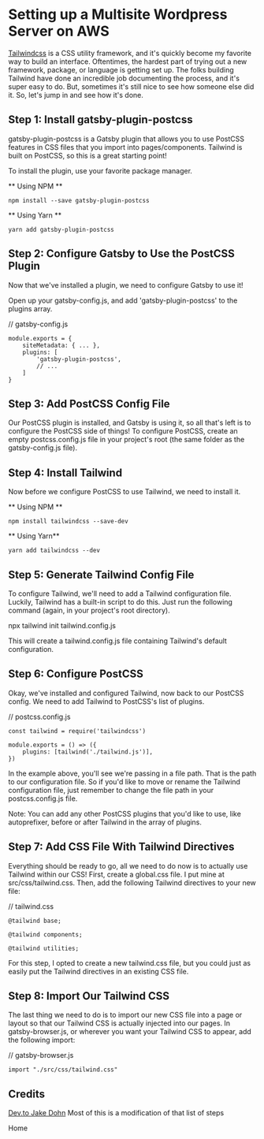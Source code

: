 
# Setting up a Multisite Wordpress Server on AWS


[Tailwindcss](https://www.tailwindcss.com) is a CSS utility framework, and it's quickly become my favorite way to build an interface. Oftentimes, the hardest part of trying out a new framework, package, or language is getting set up.
The folks building Tailwind have done an incredible job documenting the process, and it's super easy to do. But, sometimes it's still nice to see how someone else did it. So, let's jump in and see how it's done.


## Step 1: Install gatsby-plugin-postcss
gatsby-plugin-postcss is a Gatsby plugin that allows you to use PostCSS features in CSS files that you import into pages/components. Tailwind is built on PostCSS, so this is a great starting point!

To install the plugin, use your favorite package manager.

** Using NPM **
```
npm install --save gatsby-plugin-postcss
```
** Using Yarn **
```
yarn add gatsby-plugin-postcss
```


## Step 2: Configure Gatsby to Use the PostCSS Plugin
Now that we've installed a plugin, we need to configure Gatsby to use it!

Open up your gatsby-config.js, and add 'gatsby-plugin-postcss' to the plugins array.

// gatsby-config.js
```
module.exports = {
    siteMetadata: { ... },
    plugins: [
        'gatsby-plugin-postcss',
        // ...
    ]
}
```


## Step 3: Add PostCSS Config File
Our PostCSS plugin is installed, and Gatsby is using it, so all that's left is to configure the PostCSS side of things! To configure PostCSS, create an empty postcss.config.js file in your project's root (the same folder as the gatsby-config.js file).

## Step 4: Install Tailwind
Now before we configure PostCSS to use Tailwind, we need to install it.

** Using NPM **
```
npm install tailwindcss --save-dev
```

** Using Yarn**
```
yarn add tailwindcss --dev
```


## Step 5: Generate Tailwind Config File
To configure Tailwind, we'll need to add a Tailwind configuration file. Luckily, Tailwind has a built-in script to do this. Just run the following command (again, in your project's root directory).

npx tailwind init tailwind.config.js

This will create a tailwind.config.js file containing Tailwind's default configuration.

## Step 6: Configure PostCSS
Okay, we've installed and configured Tailwind, now back to our PostCSS config. We need to add Tailwind to PostCSS's list of plugins.

// postcss.config.js
```
const tailwind = require('tailwindcss')

module.exports = () => ({
    plugins: [tailwind('./tailwind.js')],
})

```
In the example above, you'll see we're passing in a file path. That is the path to our configuration file. So if you'd like to move or rename the Tailwind configuration file, just remember to change the file path in your postcss.config.js file.

Note: You can add any other PostCSS plugins that you'd like to use, like autoprefixer, before or after Tailwind in the array of plugins.

## Step 7: Add CSS File With Tailwind Directives
Everything should be ready to go, all we need to do now is to actually use Tailwind within our CSS! First, create a global.css file. I put mine at src/css/tailwind.css. Then, add the following Tailwind directives to your new file:

// tailwind.css

```
@tailwind base;

@tailwind components;

@tailwind utilities;
```

For this step, I opted to create a new tailwind.css file, but you could just as easily put the Tailwind directives in an existing CSS file.

## Step 8: Import Our Tailwind CSS
The last thing we need to do is to import our new CSS file into a page or layout so that our Tailwind CSS is actually injected into our pages. In gatsby-browser.js, or wherever you want your Tailwind CSS to appear, add the following import:

// gatsby-browser.js
```
import "./src/css/tailwind.css"
```


## Credits
[Dev.to Jake Dohn](https://dev.to/jakedohm_34/using-tailwind-with-gatsby-js-10fj) Most of this is a modification of that list of steps



<CallToAction url="/" align="center">Home</CallToAction>